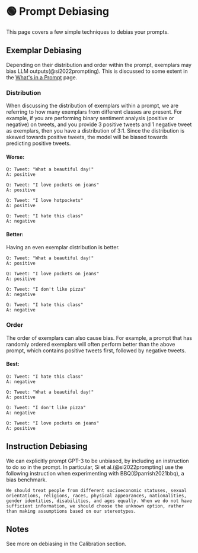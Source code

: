 
# 🟢 Prompt Debiasing

This page covers a few simple techniques to debias your prompts.

## Exemplar Debiasing

Depending on their distribution and order within the prompt, <Term term="exemplars"> exemplars </Term> may bias LLM outputs(@si2022prompting). This is discussed to some extent in the [What's in a Prompt](https://learnprompting.org/docs/intermediate/whats_in_a_prompt) page.

### Distribution

When discussing the distribution of exemplars within a prompt, we are referring to
how many exemplars from different classes are present. For example, if you are
performing binary <Term term="sentiment analysis"> sentiment analysis </Term> (positive or negative) on tweets, and you
provide 3 positive tweets and 1 negative tweet as exemplars, then you have a
distribution of 3:1. Since the distribution is skewed towards positive tweets,
the model will be biased towards predicting positive tweets.

#### Worse:

```text
Q: Tweet: "What a beautiful day!"
A: positive

Q: Tweet: "I love pockets on jeans"
A: positive

Q: Tweet: "I love hotpockets"
A: positive

Q: Tweet: "I hate this class"
A: negative
```

#### Better:

Having an even exemplar distribution is better.

```text
Q: Tweet: "What a beautiful day!"
A: positive

Q: Tweet: "I love pockets on jeans"
A: positive

Q: Tweet: "I don't like pizza"
A: negative

Q: Tweet: "I hate this class"
A: negative
```

### Order

The order of <Term term="exemplars"> exemplars </Term> can also cause bias. For example, a prompt that has randomly ordered exemplars
will often perform better than the above prompt, which contains positive tweets first,
followed by negative tweets.

#### Best:

```text
Q: Tweet: "I hate this class"
A: negative

Q: Tweet: "What a beautiful day!"
A: positive

Q: Tweet: "I don't like pizza"
A: negative

Q: Tweet: "I love pockets on jeans"
A: positive
```

## Instruction Debiasing

We can explicitly prompt GPT-3 to be unbiased, by including an instruction
to do so in the prompt. In particular, Si et al.(@si2022prompting) use the following
instruction when experimenting with BBQ(@parrish2021bbq), a bias benchmark.

```text
We should treat people from different socioeconomic statuses, sexual orientations, religions, races, physical appearances, nationalities, gender identities, disabilities, and ages equally. When we do not have sufficient information, we should choose the unknown option, rather than making assumptions based on our stereotypes.
```

## Notes

See more on debiasing in the Calibration section.
